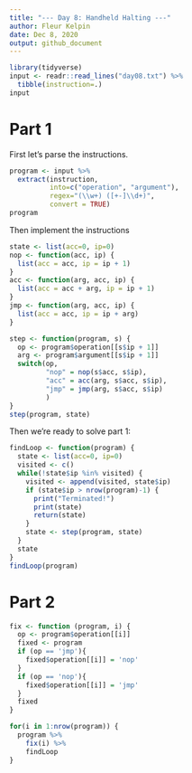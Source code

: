 ```yaml
---
title: "--- Day 8: Handheld Halting ---"
author: Fleur Kelpin
date: Dec 8, 2020
output: github_document
---
```

```r
library(tidyverse)
input <- readr::read_lines("day08.txt") %>%
  tibble(instruction=.)
input
```
# Part 1

First let's parse the instructions.
```r
program <- input %>%
  extract(instruction,
          into=c("operation", "argument"),
          regex="(\\w+) ([+-]\\d+)",
          convert = TRUE)
program
```
Then implement the instructions
```r
state <- list(acc=0, ip=0)
nop <- function(acc, ip) {
  list(acc = acc, ip = ip + 1)
}
acc <- function(arg, acc, ip) {
  list(acc = acc + arg, ip = ip + 1)
}
jmp <- function(arg, acc, ip) {
  list(acc = acc, ip = ip + arg)
}

step <- function(program, s) {
  op <- program$operation[[s$ip + 1]]
  arg <- program$argument[[s$ip + 1]]
  switch(op,
         "nop" = nop(s$acc, s$ip),
         "acc" = acc(arg, s$acc, s$ip),
         "jmp" = jmp(arg, s$acc, s$ip)
         )
}
step(program, state)
```
Then we're ready to solve part 1:
```r
findLoop <- function(program) {
  state <- list(acc=0, ip=0)
  visited <- c()
  while(!state$ip %in% visited) {
    visited <- append(visited, state$ip)
    if (state$ip > nrow(program)-1) {
      print("Terminated!")
      print(state)
      return(state)
    }
    state <- step(program, state)
  }
  state
}
findLoop(program)
```
# Part 2
```r
fix <- function (program, i) {
  op <- program$operation[[i]]
  fixed <- program
  if (op == 'jmp'){
    fixed$operation[[i]] = 'nop'
  }
  if (op == 'nop'){
    fixed$operation[[i]] = 'jmp'
  }
  fixed
}

for(i in 1:nrow(program)) {
  program %>%
    fix(i) %>%
    findLoop
}
```

